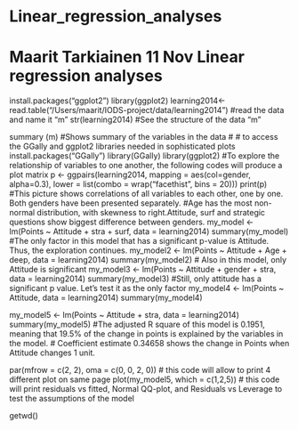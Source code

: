 # Linear_regression_analyses

# Maarit Tarkiainen 11 Nov Linear regression analyses
install.packages("ggplot2")
library(ggplot2)
learning2014<-read.table("/Users/maarit/IODS-project/data/learning2014") #read the data and name it "m"
str(learning2014) #See the structure of the data "m"

summary (m) #Shows summary of the variables in the data
#
# to access the GGally and ggplot2 libraries needed in sophisticated plots
install.packages("GGally")
library(GGally)
library(ggplot2)
#To explore the relationship of variables to one another, the following codes will produce a plot matrix
p <- ggpairs(learning2014, mapping = aes(col=gender, alpha=0.3), lower = list(combo = wrap("facethist", bins = 20)))
print(p)
#This picture shows correlations of all variables to each other, one by one. Both genders have been presented separately. 
#Age has the most non-normal distribution, with skewness to right.Attitude, surf and strategic questions show biggest difference between genders.
my_model <- lm(Points ~ Attitude + stra + surf, data = learning2014)
summary(my_model)
#The only factor in this model that has a significant p-value is Attitude. Thus, the exploration continues.
my_model2 <- lm(Points ~ Attitude + Age + deep, data = learning2014)
summary(my_model2)
# Also in this model, only Attitude is significant
my_model3 <- lm(Points ~ Attitude + gender + stra, data = learning2014)
summary(my_model3)
#Still, only attitude has a significant p value. Let's test it as the only factor
my_model4 <- lm(Points ~ Attitude, data = learning2014)
summary(my_model4)

my_model5 <- lm(Points ~ Attitude + stra, data = learning2014)
summary(my_model5)
#The adjusted R square of this model is 0.1951, meaning that 19.5% of the change in points is explained by the variables in the model.
# Coefficient estimate 0.34658 shows the change in Points when Attitude changes 1 unit.

par(mfrow = c(2, 2), oma = c(0, 0, 2, 0)) # this code will allow to print 4 different plot on same page
plot(my_model5, which = c(1,2,5)) # this code will print residuals vs fitted, Normal QQ-plot, and Residuals vs Leverage to test the assumptions of the model

getwd()
